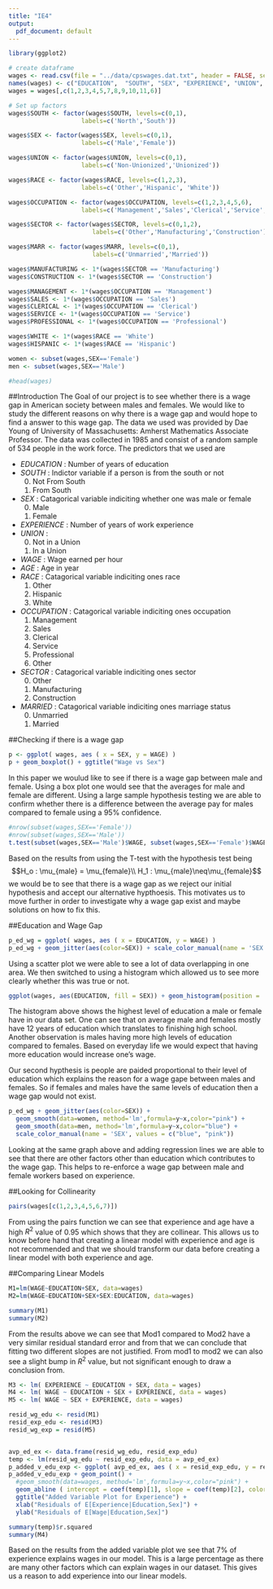 ```yaml
---
title: "IE4"
output:
  pdf_document: default
---
```

```r
library(ggplot2)

# create dataframe
wages <- read.csv(file = "../data/cpswages.dat.txt", header = FALSE, sep=" ")
names(wages) <- c("EDUCATION",	"SOUTH", "SEX", "EXPERIENCE", "UNION",  "WAGE", "AGE", "RACE", "OCCUPATION", "SECTOR", "MARR")
wages = wages[,c(1,2,3,4,5,7,8,9,10,11,6)]

# Set up factors
wages$SOUTH <- factor(wages$SOUTH, levels=c(0,1),
                    labels=c('North','South'))

wages$SEX <- factor(wages$SEX, levels=c(0,1),
                    labels=c('Male','Female'))

wages$UNION <- factor(wages$UNION, levels=c(0,1),
                    labels=c('Non-Unionized','Unionized'))

wages$RACE <- factor(wages$RACE, levels=c(1,2,3),
                    labels=c('Other','Hispanic', 'White'))

wages$OCCUPATION <- factor(wages$OCCUPATION, levels=c(1,2,3,4,5,6),
                    labels=c('Management','Sales','Clerical','Service','Professional','Other'))

wages$SECTOR <- factor(wages$SECTOR, levels=c(0,1,2),
                       labels=c('Other','Manufacturing','Construction'))

wages$MARR <- factor(wages$MARR, levels=c(0,1),
                       labels=c('Unmarried','Married'))

wages$MANUFACTURING <- 1*(wages$SECTOR == 'Manufacturing')
wages$CONSTRUCTION <- 1*(wages$SECTOR == 'Construction')

wages$MANAGEMENT <- 1*(wages$OCCUPATION == 'Management')
wages$SALES <- 1*(wages$OCCUPATION == 'Sales')
wages$CLERICAL <- 1*(wages$OCCUPATION == 'Clerical')
wages$SERVICE <- 1*(wages$OCCUPATION == 'Service')
wages$PROFESSIONAL <- 1*(wages$OCCUPATION == 'Professional')

wages$WHITE <- 1*(wages$RACE == 'White')
wages$HISPANIC <- 1*(wages$RACE == 'Hispanic')

women <- subset(wages,SEX=='Female')
men <- subset(wages,SEX=='Male')

#head(wages)
```

##Introduction
  The Goal of our project is to see whether there is a wage gap in American society between males and females. We would like to study the different reasons on why there is a wage gap and would hope to find a answer to this wage gap. The data we used was provided by Dae Young of University of Massachusetts: Amherst Mathematics Associate Professor. The data was collected in 1985 and consist of a random sample of 534 people in the work force. The predictors that we used are
  
* *EDUCATION* : Number of years of education
* *SOUTH* : Indictor variable if a person is from the south or not
    0. Not From South
    1. From South
* *SEX* : Catagorical variable indiciting whether one was male or female
    0. Male
    1. Female
* *EXPERIENCE* : Number of years of work experience
* *UNION* : 
    0. Not in a Union
    1. In a Union
* *WAGE* : Wage earned per hour
* *AGE* : Age in year
* *RACE* : Catagorical variable indiciting ones race
    1. Other
    2. Hispanic
    3. White
* *OCCUPATION* : Catagorical variable indiciting ones occupation
    1. Management
    2. Sales
    3. Clerical
    4. Service
    5. Professional 
    6. Other
* *SECTOR* : Catagorical variable indiciting ones sector
    0. Other
    1. Manufacturing
    2. Construction
* *MARRIED* : Catagorical variable indiciting ones marriage status
    0. Unmarried
    1. Married
    
##Checking if there is a wage gap
```r
p <- ggplot( wages, aes ( x = SEX, y = WAGE) )
p + geom_boxplot() + ggtitle("Wage vs Sex")
```
In this paper we woulud like to see if there is a wage gap between male and female. Using a box plot one would see that the averages for male and female are different. Using a large sample hypothesis testing we are able to confirm whether there is a difference between the average pay for males compared to female using a 95% confidence. 
```r
#nrow(subset(wages,SEX=='Female'))
#nrow(subset(wages,SEX=='Male'))
t.test(subset(wages,SEX=='Male')$WAGE, subset(wages,SEX=='Female')$WAGE, alternative = "greater")
```
Based on the results from using the T-test with the hypothesis test being $$H_o : \mu_{male} = \mu_{female}\\
H_1 : \mu_{male}\neq\mu_{female}$$
we would be to see that there is a wage gap as we reject our initial hypothesis and accept our alternative hypthoesis. This motivates us to move further in order to investigate why a wage gap exist and maybe solutions on how to fix this. 


##Education and Wage Gap
```r
p_ed_wg = ggplot( wages, aes ( x = EDUCATION, y = WAGE) ) 
p_ed_wg + geom_jitter(aes(color=SEX)) + scale_color_manual(name = 'SEX', values = c("blue", "pink"))
```
Using a scatter plot we were able to see a lot of data overlapping in one area. We then switched to using a histogram which allowed us to see more clearly whether this was true or not. 

```r
ggplot(wages, aes(EDUCATION, fill = SEX)) + geom_histogram(position = 'dodge') + scale_fill_manual(values=c("blue", "pink")) + scale_x_continuous(breaks=seq(0,19,1))
```
The histogram above shows the highest level of education a male or female have in our data set. One can see that on average male and females mostly have 12 years of education which translates to finishing high school. Another observation is males having more high levels of education compared to females. Based on everyday life we would expect that having more education would increase one's wage.

Our second hypthesis is people are paided proportional to their level of education which explains the reason for a wage gape between males and females. So if females and males have the same levels of education then a wage gap would not exist. 
```r
p_ed_wg + geom_jitter(aes(color=SEX)) + 
  geom_smooth(data=women, method='lm',formula=y~x,color="pink") +
  geom_smooth(data=men, method='lm',formula=y~x,color="blue") + 
  scale_color_manual(name = 'SEX', values = c("blue", "pink")) 
```
Looking at the same graph above and adding regression lines we are able to see that there are other factors other than education which contributes to the wage gap. This helps to re-enforce a wage gap between male and female workers based on experience. 

##Looking for Collinearity
```r
pairs(wages[c(1,2,3,4,5,6,7)])
```
From using the pairs function we can see that experience and age have a high $R^2$ value of 0.95 which shows that they are collinear. This allows us to know before hand that creating a linear model with experience and age is not recommended and that we should transform our data before creating a linear model with both experience and age. 

##Comparing Linear Models
\begin{align}
M1: E(Wage|Education, Sex) &= \beta_0 + \beta_1 Education + \beta_2 Sex\\
M2: E(Wage|Education, Sex) &= \beta_0 + \beta_1 Education + \beta_2 Sex + \beta_3 Sex*Education\\
\end{align}

```r
M1=lm(WAGE~EDUCATION+SEX, data=wages)
M2=lm(WAGE~EDUCATION+SEX+SEX:EDUCATION, data=wages)

summary(M1)
summary(M2)
```
From the results above we can see that Mod1 compared to Mod2 have a very similar residual standard error and from that we can conclude that fitting two different slopes are not justified. From mod1 to mod2 we can also see a slight bump in $R^2$ value, but not significant enough to draw a conclusion from. 

```r
M3 <- lm( EXPERIENCE ~ EDUCATION + SEX, data = wages)
M4 <- lm( WAGE ~ EDUCATION + SEX + EXPERIENCE, data = wages)
M5 <- lm( WAGE ~ SEX + EXPERIENCE, data = wages)

resid_wg_edu <- resid(M1)
resid_exp_edu <- resid(M3)
resid_wg_exp = resid(M5)


avp_ed_ex <- data.frame(resid_wg_edu, resid_exp_edu)
temp <- lm(resid_wg_edu ~ resid_exp_edu, data = avp_ed_ex)
p_added_v_edu_exp <- ggplot( avp_ed_ex, aes ( x = resid_exp_edu, y = resid_wg_exp) ) 
p_added_v_edu_exp + geom_point() +
  #geom_smooth(data=wages, method='lm',formula=y~x,color="pink") +
  geom_abline ( intercept = coef(temp)[1], slope = coef(temp)[2], color="blue" ) +
  ggtitle("Added Variable Plot for Experience") +
  xlab("Residuals of E[Experience|Education,Sex]") +
  ylab("Residuals of E[Wage|Education,Sex]")

summary(temp)$r.squared
summary(M4)
```
Based on the results from the added variable plot we see that 7% of experience explains wages in our model. This is a large percentage as there are many other factors which can explain wages in our dataset. This gives us a reason to add experience into our linear models. 

